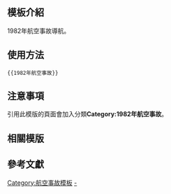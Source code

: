 <includeonly><!-- 在這裡加入模板的保護標識 --></includeonly><noinclude>{{Documentation subpage}}</noinclude>
<!-- 在本行下編輯模板說明 -->

== 模板介紹 ==

1982年航空事故導航。

==使用方法==

<pre>{{1982年航空事故}}</pre>

== 注意事項 ==

引用此模版的頁面會加入分類'''Category:1982年航空事故'''。

== 相關模版 ==

{{歷年航空事故模板}}

== 參考文獻 ==

<includeonly>
<!-- 本行下加入模板的分類 -->
[[Category:航空事故模板]]
[[Category:1982年航空事故|-]]
</includeonly>